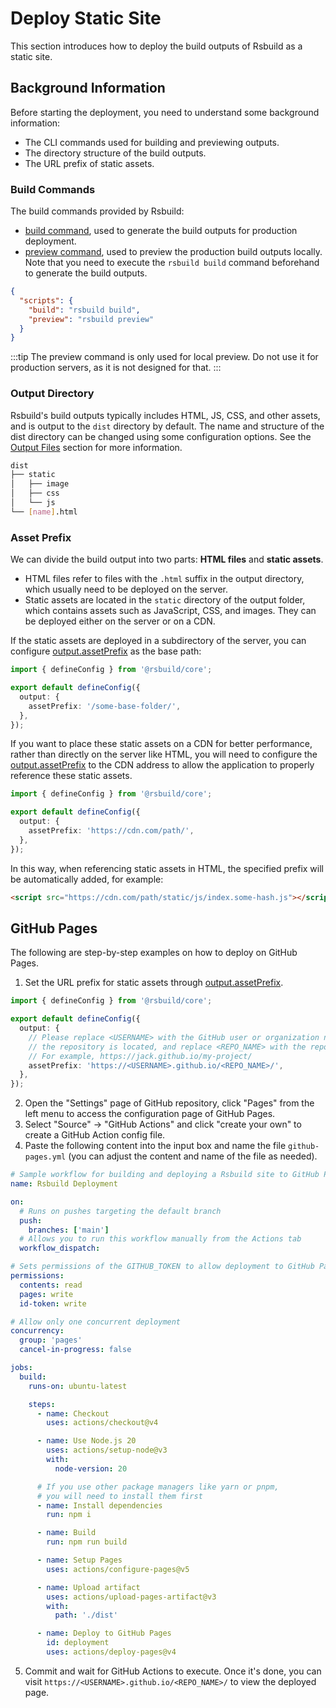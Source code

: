# Deploy Static Site

This section introduces how to deploy the build outputs of Rsbuild as a static site.

## Background Information

Before starting the deployment, you need to understand some background information:

- The CLI commands used for building and previewing outputs.
- The directory structure of the build outputs.
- The URL prefix of static assets.

### Build Commands

The build commands provided by Rsbuild:

- [build command](/guide/basic/cli#rsbuild-build), used to generate the build outputs for production deployment.
- [preview command](/guide/basic/cli#rsbuild-preview), used to preview the production build outputs locally. Note that you need to execute the `rsbuild build` command beforehand to generate the build outputs.

```json title="package.json"
{
  "scripts": {
    "build": "rsbuild build",
    "preview": "rsbuild preview"
  }
}
```

:::tip
The preview command is only used for local preview. Do not use it for production servers, as it is not designed for that.
:::

### Output Directory

Rsbuild's build outputs typically includes HTML, JS, CSS, and other assets, and is output to the `dist` directory by default. The name and structure of the dist directory can be changed using some configuration options. See the [Output Files](/guide/basic/output-files) section for more information.

```bash
dist
├── static
│   ├── image
│   ├── css
│   └── js
└── [name].html
```

### Asset Prefix

We can divide the build output into two parts: **HTML files** and **static assets**.

- HTML files refer to files with the `.html` suffix in the output directory, which usually need to be deployed on the server.
- Static assets are located in the `static` directory of the output folder, which contains assets such as JavaScript, CSS, and images. They can be deployed either on the server or on a CDN.

If the static assets are deployed in a subdirectory of the server, you can configure [output.assetPrefix](/config/output/asset-prefix) as the base path:

```ts title="rsbuild.config.ts"
import { defineConfig } from '@rsbuild/core';

export default defineConfig({
  output: {
    assetPrefix: '/some-base-folder/',
  },
});
```

If you want to place these static assets on a CDN for better performance, rather than directly on the server like HTML, you will need to configure the [output.assetPrefix](/config/output/asset-prefix) to the CDN address to allow the application to properly reference these static assets.

```ts title="rsbuild.config.ts"
import { defineConfig } from '@rsbuild/core';

export default defineConfig({
  output: {
    assetPrefix: 'https://cdn.com/path/',
  },
});
```

In this way, when referencing static assets in HTML, the specified prefix will be automatically added, for example:

```html
<script src="https://cdn.com/path/static/js/index.some-hash.js"></script>
```

## GitHub Pages

The following are step-by-step examples on how to deploy on GitHub Pages.

1. Set the URL prefix for static assets through [output.assetPrefix](/config/output/asset-prefix).

```ts title="rsbuild.config.ts"
import { defineConfig } from '@rsbuild/core';

export default defineConfig({
  output: {
    // Please replace <USERNAME> with the GitHub user or organization name where
    // the repository is located, and replace <REPO_NAME> with the repository name.
    // For example, https://jack.github.io/my-project/
    assetPrefix: 'https://<USERNAME>.github.io/<REPO_NAME>/',
  },
});
```

2. Open the "Settings" page of GitHub repository, click "Pages" from the left menu to access the configuration page of GitHub Pages.
3. Select "Source" -> "GitHub Actions" and click "create your own" to create a GitHub Action config file.
4. Paste the following content into the input box and name the file `github-pages.yml` (you can adjust the content and name of the file as needed).

```yaml title="github-pages.yml"
# Sample workflow for building and deploying a Rsbuild site to GitHub Pages
name: Rsbuild Deployment

on:
  # Runs on pushes targeting the default branch
  push:
    branches: ['main']
  # Allows you to run this workflow manually from the Actions tab
  workflow_dispatch:

# Sets permissions of the GITHUB_TOKEN to allow deployment to GitHub Pages
permissions:
  contents: read
  pages: write
  id-token: write

# Allow only one concurrent deployment
concurrency:
  group: 'pages'
  cancel-in-progress: false

jobs:
  build:
    runs-on: ubuntu-latest

    steps:
      - name: Checkout
        uses: actions/checkout@v4

      - name: Use Node.js 20
        uses: actions/setup-node@v3
        with:
          node-version: 20

      # If you use other package managers like yarn or pnpm,
      # you will need to install them first
      - name: Install dependencies
        run: npm i

      - name: Build
        run: npm run build

      - name: Setup Pages
        uses: actions/configure-pages@v5

      - name: Upload artifact
        uses: actions/upload-pages-artifact@v3
        with:
          path: './dist'

      - name: Deploy to GitHub Pages
        id: deployment
        uses: actions/deploy-pages@v4
```

5. Commit and wait for GitHub Actions to execute. Once it's done, you can visit `https://<USERNAME>.github.io/<REPO_NAME>/` to view the deployed page.
